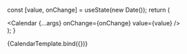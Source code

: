 
<Meta title="MDX/Calendar" component={Calendar} />

  const [value, onChange] = useState(new Date());
  return (
    <div>
      <Calendar
        {...args}
        onChange={onChange}
        value={value}
      />
    </div>
  );
}

<Canvas>
  <Story name="Default">{CalendarTemplate.bind({})}</Story>
</Canvas>